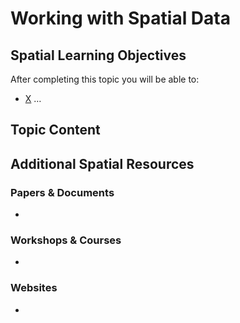 
# Working with Spatial Data

## Spatial Learning Objectives

After completing this topic you will be able to: 

- <u>X</u> ...

## Topic Content


## Additional Spatial Resources

### Papers & Documents

- 

### Workshops & Courses

- 

### Websites

- 
